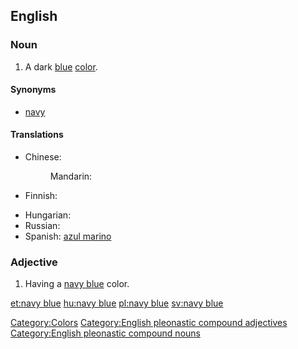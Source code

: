 ==English==

===Noun===
{{en-noun|sg=[[navy]] [[blue]]}}

#  A dark [[blue]] [[color]].
#: {{color panel|2=000080}}

====Synonyms====
* [[navy]]

====Translations====
{{trans-top|a dark blue color}}
* Chinese:
*: Mandarin: {{t-|cmn|藏青|tr=Zàngqīng|sc=Hani}}
* Finnish: {{t-|fi|laivastonsininen}}
{{trans-mid}}
* Hungarian: {{t+|hu|tengerészkék}}
* Russian: {{t+|ru|синий|tr=sínij}}
* Spanish: [[azul marino]] {{m}}
{{trans-bottom}}

===Adjective===
{{en-adj|pos=[[navy]] [[blue]]}}

# Having a [[navy blue#Noun|navy blue]] color.

[[Category:Colors]]
[[Category:English pleonastic compound adjectives]]
[[Category:English pleonastic compound nouns]]
[[et:navy blue]]
[[hu:navy blue]]
[[pl:navy blue]]
[[sv:navy blue]]